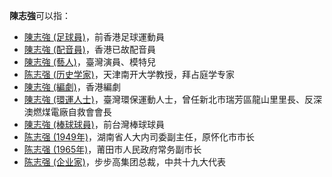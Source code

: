 '''陳志強'''可以指：
* [[陳志強_(足球員)|陳志強 (足球員)]]，前香港足球運動員
* [[陳志強_(配音員)|陳志強 (配音員)]]，香港已故配音員
* [[陳志強_(藝人)|陳志強 (藝人)]]，臺灣演員、模特兒
* [[陈志强_(历史学家)|陈志强 (历史学家)]]，天津南开大学教授，拜占庭学专家
* [[陳志強_(編劇)|陳志強 (編劇)]]，香港編劇
* [[陳志強_(環運人士)|陳志強 (環運人士)]]，臺灣環保運動人士，曾任新北市瑞芳區龍山里里長、反深澳燃煤電廠自救會會長
* [[陳志強_(棒球球員)|陳志強 (棒球球員)]]，前台灣棒球球員
* [[陈志强_(1949年)|陈志强 (1949年)]]，湖南省人大内司委副主任，原怀化市市长
* [[陈志强_(1965年)|陈志强 (1965年)]]，莆田市人民政府常务副市长
* [[陈志强_(企业家)|陈志强 (企业家)]]，步步高集团总裁，中共十九大代表

{{disambig|Z志強|cat=三字陳姓人名消歧义}}